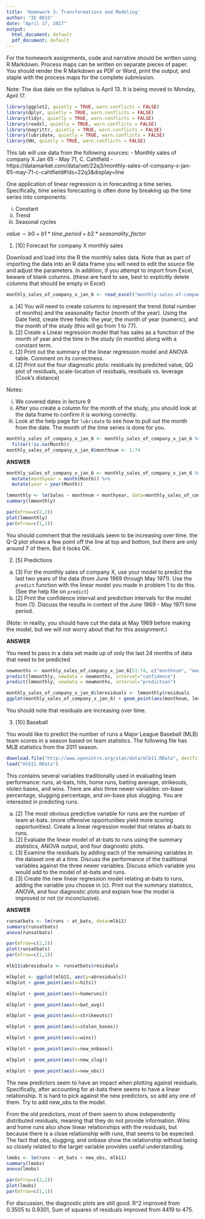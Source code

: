 ```yaml
---
title: 'Homework 3: Transformations and Modeling'
author: "IE 0015"
date: "April 17, 2017"
output:
  html_document: default
  pdf_document: default
---
```


For the homework assignments, code and narrative should be written using R Markdown.  Process maps can be written on separate pieces of paper. You should render the R Markdown as PDF or Word, print the output, and staple with the process maps for the complete submission.

Note: The due date on the syllabus is April 13. It is being moved to Monday, April 17.

```r
library(ggplot2, quietly = TRUE, warn.conflicts = FALSE)
library(dplyr, quietly = TRUE, warn.conflicts = FALSE)
library(tidyr, quietly = TRUE, warn.conflicts = FALSE)
library(readxl, quietly = TRUE, warn.conflicts = FALSE)
library(magrittr, quietly = TRUE, warn.conflicts = FALSE)
library(lubridate, quietly = TRUE, warn.conflicts = FALSE)
library(HH, quietly = TRUE, warn.conflicts = FALSE)
```


This lab will use data from the following sources:
  - Monthly sales of company X Jan 65 - May 71, C. Cahtfield
    - https://datamarket.com/data/set/22q3/monthly-sales-of-company-x-jan-65-may-71-c-cahtfield#!ds=22q3&display=line


One application of linear regression is in forecasting a time series.  Specifically, time series forecasting is often done by breaking up the time series into components:

  i. Constant
  ii. Trend
  iii. Seasonal cycles

$value \sim b0 + b1 * time\_period + b2 * seasonality\_factor$

1.  [10]  Forecast for company X monthly sales

Download and load into the R the monthly sales data. Note that as part of importing the data into an R data frame you will need to edit the source file and adjust the parameters. In addition, if you attempt to import from Excel, beware of blank columns. (these are hard to see, best to explicitly delete columns that should be empty in Excel)

```r
monthly_sales_of_company_x_jan_6 <- read_excel("monthly-sales-of-company-x-jan-6.xlsx", col_names = c("Month", "Sales"), col_types = c("date", "numeric"), skip=13)
```

  a. [4] You will need to create columns to represent the trend (total number of months) and the seasonality factor (month of the year). Using the Date field, create three fields: the year, the month of year (numeric), and the month of the study (this will go from 1 to 77).
  b. [2] Create a Linear regression model that has sales as a function of the month of year and the time in the study (in months) along with a constant term.  
  c. [2] Print out the summary of the linear regression model and ANOVA table. Comment on its correctness.
  d. [2] Print out the four diagnostic plots: residuals by predicted value, QQ plot of residuals, scale-location of residuals, residuals vs. leverage (Cook's distance)


Notes:

i. We covered dates in lecture 9
ii. After you create a column for the month of the study, you should look at the data frame to confirm it is working correctly.
iii. Look at the help page for `lubridate` to see how to pull out the month from the date.  The month of the time series is done for you.

```r
monthly_sales_of_company_x_jan_6 <- monthly_sales_of_company_x_jan_6 %>%
  filter(!is.na(Month))
monthly_sales_of_company_x_jan_6$monthnum <- 1:74
```

**ANSWER**

```r

monthly_sales_of_company_x_jan_6 <- monthly_sales_of_company_x_jan_6 %>%
  mutate(monthyear = month(Month)) %>%
  mutate(year = year(Month))

lmmonthly <- lm(Sales ~ monthnum + monthyear, data=monthly_sales_of_company_x_jan_6)
summary(lmmonthly)
```
```r
par(mfrow=c(2,2))
plot(lmmonthly)
par(mfrow=c(1,1))
```

You should comment that the residuals seem to be increasing over time.  the Q-Q plot shows a few point off the line at top and bottom, but there are only around 7 of them. But it looks OK.

2.  [5] Predictions

  a.  [3] For the monthly sales of company X, use your model to predict the last two years of the data (from June 1969 through May 1971).  Use the `predict` function with the linear model you made in problem 1 to do this. (See the help file on `predict`)
  b.  [2] Print the confidence interval and prediction intervals for the model from (1). Discuss the results in context of the June 1969 - May 1971 time period.

(Note: in reality, you should have cut the data at May 1969 before making the model, but we will not worry about that for this assignment.)

**ANSWER**

You need to pass in a data set made up of only the last 24 months of data that need to be predicted

```r
newmonths <- monthly_sales_of_company_x_jan_6[51:74, c("monthnum", "monthyear")]
predict(lmmonthly, newdata = newmonths, interval="confidence")
predict(lmmonthly, newdata = newmonths, interval="prediction")
```
```r
monthly_sales_of_company_x_jan_6$lmresiduals <- lmmonthly$residuals
ggplot(monthly_sales_of_company_x_jan_6) + geom_point(aes(monthnum, lmresiduals))
```

You should note that residuals are increasing over time.

3.  [10] Baseball

You would like to predict the number of runs a Major League Baseball (MLB) team scores in a season based on team statistics. The following file has MLB statistics from the 2011 season.

```r
download.file("http://www.openintro.org/stat/data/mlb11.RData", destfile = "mlb11.RData")
load("mlb11.RData")
```
This contains several variables traditionally used in evaluating team performance: runs, at-bats, hits, home runs, batting average, strikeouts, stolen bases, and wins. There are also three newer variables: on-base percentage, slugging percentage, and on-base plus slugging.  You are interested in predicting runs.

  a. [2] The most obvious predictive variable for runs are the number of team at-bats. (more offensive opportunities yield more scoring opportunities). Create a linear regression model that relates at-bats to runs.
  b. [2]  Evaluate the linear model of at-bats to runs using the summary statistics, ANOVA output, and four diagnostic plots.
  c. [3] Examine the residuals by adding each of the remaining variables in the dataset one at a time.  Discuss the performance of the traditional variables against the three newer variables.  Discuss which variable you would add to the model of at-bats and runs.
  d. [3] Create the new linear regression model relating at-bats to runs, adding the variable you choose in (c).  Print out the summary statistics, ANOVA, and four diagnostic plots and explain how the model is improved or not (or inconclusive).

**ANSWER**
```r
runsatbats <- lm(runs ~ at_bats, data=mlb11)
summary(runsatbats)
anova(runsatbats)
```
```r
par(mfrow=c(2,2))
plot(runsatbats)
par(mfrow=c(1,1))
```

```r
mlb11$abresiduals <- runsatbats$residuals
```
```r
mlbplot <- ggplot(mlb11, aes(y=abresiduals))
mlbplot + geom_point(aes(x=hits))
```
```r
mlbplot + geom_point(aes(x=homeruns))
```

```r
mlbplot + geom_point(aes(x=bat_avg))
```

```r
mlbplot + geom_point(aes(x=strikeouts))
```

```r
mlbplot + geom_point(aes(x=stolen_bases))
```

```r
mlbplot + geom_point(aes(x=wins))
```

```r
mlbplot + geom_point(aes(x=new_onbase))
```

```r
mlbplot + geom_point(aes(x=new_slug))
```

```r
mlbplot + geom_point(aes(x=new_obs))
```

The new predictors seem to have an impact when plotting against residuals. Specifically, after accounting for at-bats there seems to have a linear relationship. It is hard to pick against the new predictors, so add any one of them.  Try to add new_obs to the model.

From the old predictors, most of them seem to show independently distributed residuals, meaning that they do not provide information.  Wins and home runs also show linear relationships with the residuals, but because there is a close relationship with runs, that seems to be expected.  The fact that obs, slugging, and onbase show the relationship without being so closely related to the target variable provides useful understanding.

```r
lmobs <- lm(runs ~ at_bats + new_obs, mlb11)
summary(lmobs)
anova(lmobs)
```
```r
par(mfrow=c(2,2))
plot(lmobs)
par(mfrow=c(1,1))
```
For discussion, the diagnostic plots are still good.  R^2 improved from 0.3505 to 0.9301, Sum of squares of residuals improved from 4419 to 475.
